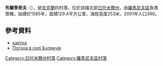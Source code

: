{{coord|50|6|49|N|27|47|48|E|scale:30000|display=title}}

'''布爾季奇夫'''（{{lang-uk|Булдичів}}），是[[烏克蘭|烏克蘭]]的村落，位於該國北部[[日托米爾州|日托米爾州]]，由[[羅馬尼夫區|羅馬尼夫區]]負責管轄，始建於1585年，面積129.4平方公里，海拔高度253米，2001年人口390。

==參考資料==
*[http://gska2.rada.gov.ua/pls/z7502/A005?rdat1=01.01.2009&rf7571=42176 картка]{{dead link|date=2018年2月 |bot=InternetArchiveBot |fix-attempted=yes }}
* [http://weather.in.ua/ua/zhitomirskaja/2300 Погода в селі Булдичів] {{Wayback|url=http://weather.in.ua/ua/zhitomirskaja/2300 |date=20160305200158 }}

{{DEFAULTSORT:Булдичів}}
[[Category:日托米爾州村落|Category:日托米爾州村落]]
[[Category:羅馬尼夫區村落|Category:羅馬尼夫區村落]]


{{Zhytomyr-geo-stub}}